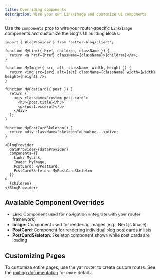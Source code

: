 ```yaml
---
title: Overriding components
description: Wire your own Link/Image and customize UI components
---
```


Use the `components` prop to wire your router-specific `Link`/`Image` components and customize the blog's UI building blocks.

```tsx
import { BlogProvider } from 'better-blog/client';

function MyLink({ href, children, className }) {
  return <a href={href} className={className}>{children}</a>;
}

function MyImage({ src, alt, className, width, height }) {
  return <img src={src} alt={alt} className={className} width={width} height={height} />;
}

function MyPostCard({ post }) {
  return (
    <div className="custom-post-card">
      <h3>{post.title}</h3>
      <p>{post.excerpt}</p>
    </div>
  );
}

function MyPostCardSkeleton() {
  return <div className="skeleton">Loading...</div>;
}

<BlogProvider
  dataProvider={dataProvider}
  components={{ 
    Link: MyLink, 
    Image: MyImage,
    PostCard: MyPostCard,
    PostCardSkeleton: MyPostCardSkeleton
  }}
>
  {children}
</BlogProvider>
```

## Available Component Overrides

- **Link**: Component used for navigation (integrate with your router framework)
- **Image**: Component used for rendering images (e.g., Next.js Image)
- **PostCard**: Component for rendering individual blog post cards in lists
- **PostCardSkeleton**: Skeleton component shown while post cards are loading

## Customizing Pages

To customize entire pages, use the yar router to create custom routes. See the [routing documentation](/docs/routing) for more details.

